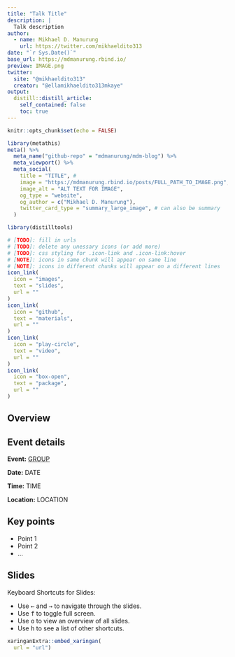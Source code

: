 ```yaml
---
title: "Talk Title"
description: |
  Talk description
author: 
  - name: Mikhael D. Manurung
    url: https://twitter.com/mikhaeldito313
date: "`r Sys.Date()`"
base_url: https://mdmanurung.rbind.io/
preview: IMAGE.png
twitter:
  site: "@mikhaeldito313"
  creator: "@ellamikhaeldito313mkaye"
output:
  distill::distill_article:
    self_contained: false
    toc: true
---
```


```r
knitr::opts_chunk$set(echo = FALSE)
```

```r
library(metathis)
meta() %>%
  meta_name("github-repo" = "mdmanurung/mdm-blog") %>%
  meta_viewport() %>%
  meta_social(
    title = "TITLE", # 
    image = "https://mdmanurung.rbind.io/posts/FULL_PATH_TO_IMAGE.png", 
    image_alt = "ALT TEXT FOR IMAGE",
    og_type = "website",
    og_author = c("Mikhael D. Manurung"),
    twitter_card_type = "summary_large_image", # can also be summary
  )
```



```r
library(distilltools)
```

```r
# [TODO]: fill in urls
# [TODO]: delete any unessary icons (or add more)
# [TODO]: css styling for .icon-link and .icon-link:hover
# [NOTE]: icons in same chunk will appear on same line
# [NOTE]: icons in different chunks will appear on a different lines
icon_link(
  icon = "images",
  text = "slides",
  url = ""
)
icon_link(
  icon = "github",
  text = "materials",
  url = ""
)
icon_link(
  icon = "play-circle",
  text = "video",
  url = ""
)
icon_link(
  icon = "box-open",
  text = "package",
  url = ""
)
```

## Overview 


## Event details

**Event:** [GROUP](url)

**Date:** DATE

**Time:** TIME

**Location:** LOCATION

## Key points

- Point 1
- Point 2
- ...

## Slides

Keyboard Shortcuts for Slides:

- Use <kbd>←</kbd> and <kbd>→</kbd> to navigate through the slides.
- Use <kbd>f</kbd> to toggle full screen.
- Use <kbd>o</kbd> to view an overview of all slides.
- Use <kbd>h</kbd> to see a list of other shortcuts.

```r
xaringanExtra::embed_xaringan(
  url = "url")
```
